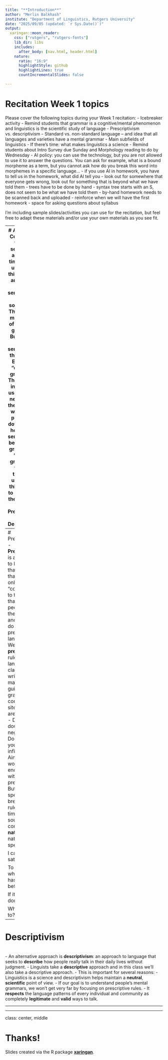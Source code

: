 ```yaml
---
title: "**Introduction**"
author: "Merlin Balkhash"
institute: "Department of Linguistics, Rutgers University"
date: "2025/09/05 (updated: `r Sys.Date()`)"
output:
  xaringan::moon_reader:
    css: ["rutgers", "rutgers-fonts"]
    lib_dir: libs
    includes:
      after_body: [nav.html, header.html]
    nature:
      ratio: "16:9"
      highlightStyle: github
      highlightLines: true
      countIncrementalSlides: false

---
```

# Recitation Week 1 topics

Please cover the following topics during your Week 1 recitation:
- Icebreaker activity
- Remind students that grammar is a cognitive/mental phenomenon and linguistics is the scientific study of language
- Prescriptivism vs. descriptivism
- Standard vs. non-standard language – and idea that all languages and varieties have a mental grammar
- Main subfields of linguistics
- If there's time: what makes linguistics a science
- Remind students about Intro Survey due Sunday and Morphology reading to do by Wednesday
- AI policy: you can use the technology, but you are not allowed to use it to answer the questions. You can ask for example, what is a bound morpheme as a term, but you cannot ask how do you break this word into morphemes in a specific language…
- if you use AI in homework, you have to tell us in the homework, what did AI tell you
- look out for somewhere that everyone gets wrong, look out for something that is beyond what we have told them
- trees have to be done by hand
- syntax tree starts with an S, does not seem to be what we have told them
- by-hand homework needs to be scanned back and uploaded
- reinforce when we will have the first homework
- space for asking questions about syllabus

I'm including sample slides/activities you can use for the recitation, but feel free to adapt these materials and/or use your own materials as you see fit.

---
# A paradox
- Consider the following sentence:
  -I ain't got no time.
- We all understand this sentence, and we may even say sentences like this sometimes.
  - That means it must be part of our mental grammar.
- But we often hear that sentences like this are "bad English" or "don't have grammar".
  - This sentence in particular uses a double negative and the word ain't, which some people look down on.
- So how can the sentence both be part of our grammar and "not have grammar" at the same time?
  - To understand this, we need to understand the difference between Prescriptivism and Descriptivism.

---
# Prescriptivism
- **Prescriptivism** is an approach to language that asserts that there is only one "correct" way to talk, and that tries to tell people what they **should** and **shouldn't** do (it prescribes language).
- We often hear **prescriptive** rules in language classes, writing manuals, style guides, online grammar correction sites. These are rules like:
  - Don't use double negatives.
  - Don't split your infinitives.
  - Ain't ain't a word.
  - Don't end sentences with a preposition.
- But English speakers break these rules all the time, and it sounds completely **natural** to native speakers.
<br>

I can’t get no satisfaction.

To boldly go where no one has gone before.

If it ain’t broke, don’t fix it.

What is she up to?

---
# Descriptivism
<br>
- An alternative approach is **descriptivism**: an approach to language that seeks to **describe** how people really talk in their daily lives without judgment.
- Linguists take a **descriptive** approach and in this class we'll also take a descriptive approach.
- This is important for several reasons:
  - Linguistics is a science and descriptivism helps maintain a **neutral**, **scientific** point of view.
  - If our goal is to understand people's mental grammars, we won't get very far by focusing on prescriptive rules.
  - It **respects** the language patterns of every individual and community as completely **legitimate** and **valid** ways to talk.

---

---
class: center, middle

# Thanks!

Slides created via the R package [**xaringan**](https://github.com/yihui/xaringan).
